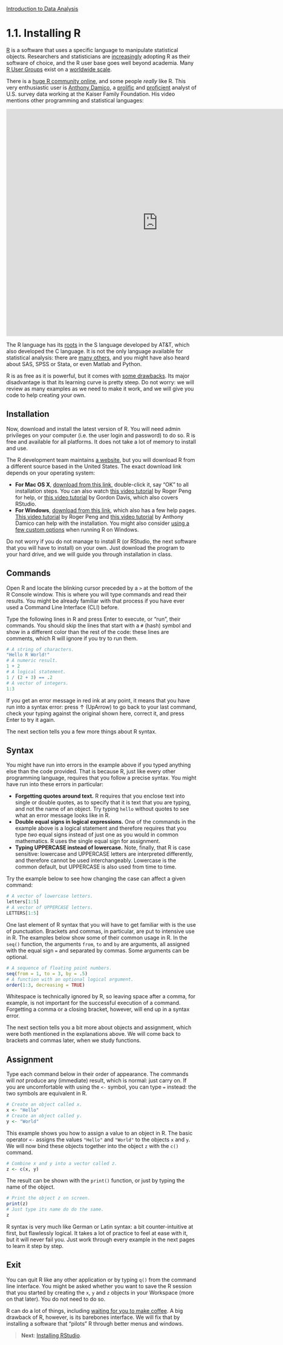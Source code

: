 <style>@import url(style.css);</style>
[Introduction to Data Analysis](index.html "Course index")

# 1.1. Installing R

[R](http://www.r-project.org/) is a software that uses a specific language to manipulate statistical objects. Researchers and statisticians are [increasingly](http://r4stats.com/articles/popularity/) adopting R as their software of choice, and the R user base goes well beyond academia. Many [R User Groups](http://www.r-bloggers.com/RUG/) exist on a [worldwide scale](http://blog.revolutionanalytics.com/local-r-groups.html).

There is a [huge R community online](http://www.burns-stat.com/r-and-social-media/), and some people *really* like R. This very enthusiastic user is [Anthony Damico](https://github.com/ajdamico), a [prolific](http://www.ajdamico.com/p/work.html) and [proficient](http://www.asdfree.com/) analyst of U.S. survey data working at the Kaiser Family Foundation. His video mentions other programming and statistical languages:

<iframe src="http://player.vimeo.com/video/52999628?badge=0" width="800" height="600" frameborder="0" webkitAllowFullScreen mozallowfullscreen allowFullScreen></iframe>

The R language has its [roots](http://www.burns-stat.com/pages/Present/infernoishR_annotated.pdf) in the S language developed by AT&T, which also developed the C language. It is not the only language available for statistical analysis: there are [many others](http://brenocon.com/blog/2009/02/comparison-of-data-analysis-packages-r-matlab-scipy-excel-sas-spss-stata/), and you might have also heard about SAS, SPSS or Stata, or even Matlab and Python.

R is as free as it is powerful, but it comes with [some drawbacks](http://badhessian.org/seven-reasons-to-use-r-for-social-network-analysis-and-three-reasons-against/). Its major disadvantage is that its learning curve is pretty steep. Do not worry: we will review as many examples as we need to make it work, and we will give you code to help creating your own.

## Installation

Now, download  and install the latest version of R. You will need admin privileges on your computer (i.e. the user login and password) to do so. R is free and available for all platforms. It does not take a lot of memory to install and use.

The R development team maintains [a website](http://www.r-project.org/), but you will download R from a different source based in the United States. The exact download link depends on your operating system:

- __For Mac OS X__, [download from this link](http://cran.us.r-project.org/bin/macosx/), double-click it, say "OK" to all installation steps. You can also watch [this video tutorial](https://www.youtube.com/watch?v=Icawuhf0Yqo) by Roger Peng for help, or [this video tutorial](https://www.youtube.com/watch?v=WJDrYUqNrHg&list=PL8BE0E317807A9A21) by Gordon Davis, which also covers RStudio.
- __For Windows__, [download from this link](http://cran.us.r-project.org/bin/windows/base/), which also has a few help pages. [This video tutorial](https://www.youtube.com/watch?v=mfGFv-iB724) by Roger Peng and [this video tutorial](http://www.screenr.com/kzT8) by Anthony Damico can help with the installation. You might also consider [using a few custom options](https://www.youtube.com/watch?v=Lc2sgDTzrV8) when running R on Windows.

Do not worry if you do not manage to install R (or RStudio, the next software that you will have to install) on your own. Just download the program to your hard drive, and we will guide you through installation in class.

## Commands

Open R and locate the blinking cursor preceded by a `>` at the bottom of the R Console window. This is where you will type commands and read their results. You might be already familiar with that process if you have ever used a Command Line Interface (CLI) before.

Type the following lines in R and press Enter to execute, or "run", their commands. You should skip the lines that start with a `#` (hash) symbol and show in a different color than the rest of the code: these lines are comments, which R will ignore if you try to run them.

```r
# A string of characters.
"Hello R World!"
# A numeric result.
1 + 2
# A logical statement.
1 / (2 + 3) == .2
# A vector of integers.
1:3
```

If you get an error message in red ink at any point, it means that you have run into a syntax error: press &uarr; (UpArrow) to go back to your last command, check your typing against the original shown here, correct it, and press Enter to try it again.

The next section tells you a few more things about R syntax.

## Syntax

You might have run into errors in the example above if you typed anything else than the code provided. That is because R, just like every other programming language, requires that you follow a precise syntax. You might have run into these errors in particular:

- __Forgetting quotes around text.__ R requires that you enclose text into single or double quotes, as to specify that it is text that you are typing, and not the name of an object. Try typing `hello` without quotes to see what an error message looks like in R.
- __Double equal signs in logical expressions.__ One of the commands in the example above is a logical statement and therefore requires that you type _two_ equal signs instead of just one as you would in common mathematics. R uses the single equal sign for assignment.
- __Typing UPPERCASE instead of lowercase.__ Note, finally, that R is case sensitive: lowercase and UPPERCASE letters are interpreted differently, and therefore cannot be used interchangeably. Lowercase is the common default, but UPPERCASE is also used from time to time.

Try the example below to see how changing the case can affect a given command:

```r
# A vector of lowercase letters.
letters[1:5]
# A vector of UPPERCASE letters.
LETTERS[1:5]
```

One last element of R syntax that you will have to get familiar with is the use of punctuation. Brackets and commas, in particular, are put to intensive use in R. The examples below show some of their common usage in R. In the `seq()` function, the arguments `from`, `to` and `by` are arguments, all assigned with the equal sign `=` and separated by commas. Some arguments can be optional.

```r
# A sequence of floating point numbers.
seq(from = 1, to = 3, by = .5)
# A function with an optional logical argument.
order(1:3, decreasing = TRUE)
```

Whitespace is technically ignored by R, so leaving space after a comma, for example, is not important for the successful execution of a command. Forgetting a comma or a closing bracket, however, will end up in a syntax error.

The next section tells you a bit more about objects and assignment, which were both mentioned in the explanations above. We will come back to brackets and commas later, when we study functions. 

## Assignment

Type each command below in their order of appearance. The commands will _not_ produce any (immediate) result, which is normal: just carry on. If you are uncomfortable with using the `<-` symbol, you can type `=` instead: the two symbols are equivalent in R.

```r
# Create an object called x.
x <- "Hello"
# Create an object called y.
y <- "World"
```

This example shows you how to assign a value to an object in R. The basic operator `<-` assigns the values `"Hello"` and `"World"` to the objects `x` and `y`. We will now bind these objects together into the object `z` with the `c()` command.

```r
# Combine x and y into a vector called z.
z <- c(x, y)
```

The result can be shown with the `print()` function, or just by typing the name of the object.

```r
# Print the object z on screen.
print(z)
# Just type its name do do the same.
z
```

R syntax is very much like German or Latin syntax: a bit counter-intuitive at first, but flawlessly logical. It takes a lot of practice to feel at ease with it, but it will never fail you. Just work through every example in the next pages to learn it step by step.

## Exit

You can quit R like any other application or by typing `q()` from the command line interface. You might be asked whether you want to save the R session that you started by creating the `x`, `y` and `z` objects in your Workspace (more on that later). You do not need to do so.

R can do a lot of things, including [waiting for you to make coffee](http://vimeo.com/43305640). A big drawback of R, however, is its barebones interface. We will fix that by installing a software that "pilots" R through better menus and windows.

> __Next__: [Installing RStudio](012_rstudio.html).
